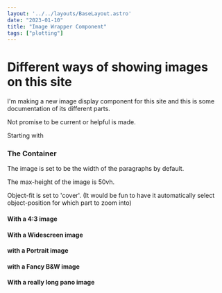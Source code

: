 ```yaml
---
layout: '../../layouts/BaseLayout.astro'
date: "2023-01-10"
title: "Image Wrapper Component"
tags: ["plotting"]
---
```


<TheDoubleImage src2={bwArtsy.src} src1={bristol_balloons.src}/>

# Different ways of showing images on this site

I'm making a new image display component for this site and this is some documentation of its different parts. 

Not promise to be current or helpful is made. 

Starting with

### The Container 

The image is set to be the width of the paragraphs by default. 

The max-height of the image is 50vh. 

Object-fit is set to 'cover'. (It would be fun to have it automatically select object-position for which part to zoom into)



#### With a 4:3 image

<ImageContainer client:only src={bristol_balloons.src} id="bristol-balloons-jpg"  />

#### With a Widescreen image

<ImageContainer client:only src={bristol_balloons_wide.src} id="bristol_balloons_wide-jpg" />

#### with a Portrait image

<ImageContainer client:only src={cloudRailway.src} id="cloud-railway-jpg" />

#### with a Fancy B&W image

<ImageContainer client:only src={bwArtsy.src} id="bwArtsy-jpg" />

#### With a really long pano image 

<ImageContainer client:only src={really_long_pano_sunset.src} id="really_long_pano_sunset-jpg" />


